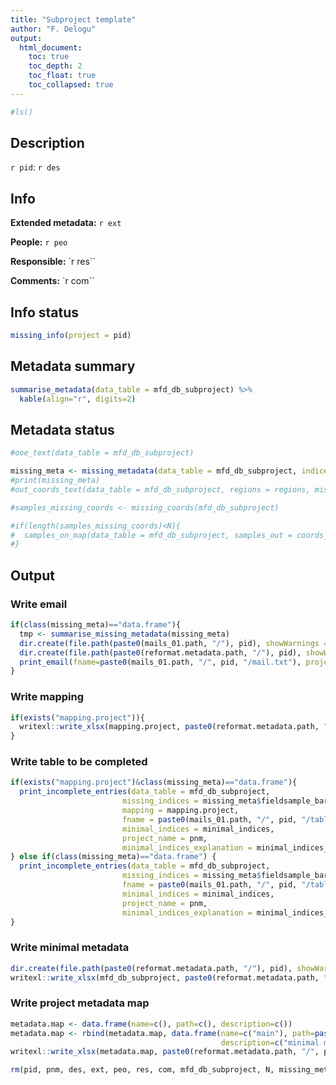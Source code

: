 ```yaml
---
title: "Subproject template"
author: "F. Delogu"
output: 
  html_document:
    toc: true
    toc_depth: 2
    toc_float: true
    toc_collapsed: true
---
```


```r
#ls()
```

## Description

`r pid`: `r des`

## Info
**Extended metadata:** `r ext`

**People:** `r peo`

**Responsible:** `r res``

**Comments:** `r com``

## Info status 

```r
missing_info(project = pid)
```

## Metadata summary

```r
summarise_metadata(data_table = mfd_db_subproject) %>%
  kable(align="r", digits=2)
```

## Metadata status
```r
#ooe_text(data_table = mfd_db_subproject)
```

```r
missing_meta <- missing_metadata(data_table = mfd_db_subproject, indices = minimal_indices)
#print(missing_meta)
#out_coords_text(data_table = mfd_db_subproject, regions = regions, missing_meta = missing_meta)
```

```r
#samples_missing_coords <- missing_coords(mfd_db_subproject)

#if(length(samples_missing_coords)<N){
#  samples_on_map(data_table = mfd_db_subproject, samples_out = coords_out(regions_map = regions, data_table = mfd_db_subproject))
#}
```

## Output

### Write email
```r
if(class(missing_meta)=="data.frame"){
  tmp <- summarise_missing_metadata(missing_meta) 
  dir.create(file.path(paste0(mails_01.path, "/"), pid), showWarnings = FALSE)
  dir.create(file.path(paste0(reformat.metadata.path, "/"), pid), showWarnings = FALSE)
  print_email(fname=paste0(mails_01.path, "/", pid, "/mail.txt"), project_name = pnm, receivers = peo, requested_indices = minimal_indices)
}
```

### Write mapping
```r
if(exists("mapping.project")){
  writexl::write_xlsx(mapping.project, paste0(reformat.metadata.path, "/", pid, "/", pid, "_mapping.xlsx"))
}
```

### Write table to be completed
```r
if(exists("mapping.project")&class(missing_meta)=="data.frame"){
  print_incomplete_entries(data_table = mfd_db_subproject,
                         missing_indices = missing_meta$fieldsample_barcode,
                         mapping = mapping.project,
                         fname = paste0(mails_01.path, "/", pid, "/table_to_fill.xlsx"),
                         minimal_indices = minimal_indices,
                         project_name = pnm,
                         minimal_indices_explanation = minimal_indices_explanation)
} else if(class(missing_meta)=="data.frame") {
  print_incomplete_entries(data_table = mfd_db_subproject,
                         missing_indices = missing_meta$fieldsample_barcode,
                         fname = paste0(mails_01.path, "/", pid, "/table_to_fill.xlsx"),
                         minimal_indices = minimal_indices,
                         project_name = pnm,
                         minimal_indices_explanation = minimal_indices_explanation)
}
```

### Write minimal metadata
```r
dir.create(file.path(paste0(reformat.metadata.path, "/"), pid), showWarnings = FALSE)
writexl::write_xlsx(mfd_db_subproject, paste0(reformat.metadata.path, "/", pid, "/", pid, "_minimal_metadata.xlsx"))
```

### Write project metadata map
```r
metadata.map <- data.frame(name=c(), path=c(), description=c())
metadata.map <- rbind(metadata.map, data.frame(name=c("main"), path=paste0(pid, "/", pid, "_minimal_metadata.xlsx"),
                                               description=c("minimal metadata")))
writexl::write_xlsx(metadata.map, paste0(reformat.metadata.path, "/", pid, "/", pid, "_metadata_summary.xlsx"))

rm(pid, pnm, des, ext, peo, res, com, mfd_db_subproject, N, missing_meta, samples_missing_coords, mapping.project)
```
